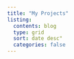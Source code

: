 ```yaml
---
title: "My Projects"
listing:
  contents: blog
  type: grid
  sort: date desc"
  categories: false
---
```



